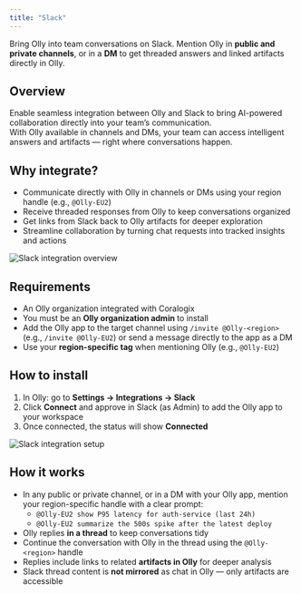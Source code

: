 ```yaml
---
title: "Slack"
---
```


Bring Olly into team conversations on Slack. Mention Olly in **public and private channels**, or in a **DM** to get threaded answers and linked artifacts directly in Olly.

## Overview

Enable seamless integration between Olly and Slack to bring AI-powered collaboration directly into your team’s communication.  
With Olly available in channels and DMs, your team can access intelligent answers and artifacts — right where conversations happen.

## Why integrate?

- Communicate directly with Olly in channels or DMs using your region handle (e.g., `@Olly-EU2`)
- Receive threaded responses from Olly to keep conversations organized
- Get links from Slack back to Olly artifacts for deeper exploration
- Streamline collaboration by turning chat requests into tracked insights and actions

![Slack integration overview](./images/slack_integration_example_chat.png)

## Requirements

- An Olly organization integrated with Coralogix  
- You must be an **Olly organization admin** to install  
- Add the Olly app to the target channel using `/invite @Olly-<region>` (e.g., `/invite @Olly-EU2`) or send a message directly to the app as a DM  
- Use your **region-specific tag** when mentioning Olly (e.g., `@Olly-EU2`)

## How to install

1. In Olly: go to **Settings → Integrations → Slack**  
2. Click **Connect** and approve in Slack (as Admin) to add the Olly app to your workspace  
3. Once connected, the status will show **Connected**

![Slack integration setup](./images/connect_slack_integration2.gif)


## How it works

- In any public or private channel, or in a DM with your Olly app, mention your region-specific handle with a clear prompt:  
  - `@Olly-EU2 show P95 latency for auth-service (last 24h)`  
  - `@Olly-EU2 summarize the 500s spike after the latest deploy`
- Olly replies **in a thread** to keep conversations tidy  
- Continue the conversation with Olly in the thread using the `@Olly-<region>` handle
- Replies include links to related **artifacts in Olly** for deeper analysis  
- Slack thread content is **not mirrored** as chat in Olly — only artifacts are accessible  
